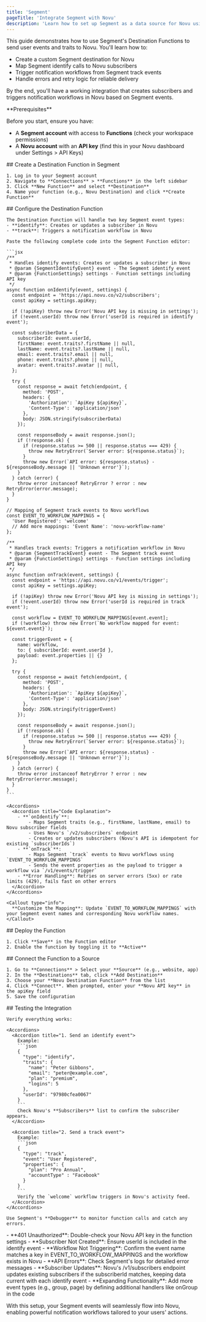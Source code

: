 ```yaml
---
title: 'Segment'
pageTitle: 'Integrate Segment with Novu'
description: 'Learn how to set up Segment as a data source for Novu using Destination Functions. Send user events from Segment to trigger notifications in Novu.'
---
```



This guide demonstrates how to use Segment's Destination Functions to send user events and traits to Novu. You'll learn how to:
- Create a custom Segment destination for Novu
- Map Segment identify calls to Novu subscribers
- Trigger notification workflows from Segment track events
- Handle errors and retry logic for reliable delivery

By the end, you'll have a working integration that creates subscribers and triggers notification workflows in Novu based on Segment events.

<Callout type="info">
  **Prerequisites**

  Before you start, ensure you have:
  - A **Segment account** with access to **Functions** (check your workspace permissions)
  - A **Novu account** with an **API key** (find this in your Novu dashboard under Settings > API Keys)
</Callout>

<Steps>
  <Step>
    ## Create a Destination Function in Segment

    1. Log in to your Segment account
    2. Navigate to **Connections** > **Functions** in the left sidebar
    3. Click **New Function** and select **Destination**
    4. Name your function (e.g., Novu Destination) and click **Create Function**
  </Step>

  <Step>
    ## Configure the Destination Function

    The Destination Function will handle two key Segment event types:
    - **identify**: Creates or updates a subscriber in Novu
    - **track**: Triggers a notification workflow in Novu

    Paste the following complete code into the Segment Function editor:

    ```jsx
    /**
     * Handles identify events: Creates or updates a subscriber in Novu
     * @param {SegmentIdentifyEvent} event - The Segment identify event
     * @param {FunctionSettings} settings - Function settings including API key
     */
    async function onIdentify(event, settings) {
      const endpoint = 'https://api.novu.co/v2/subscribers';
      const apiKey = settings.apiKey;

      if (!apiKey) throw new Error('Novu API key is missing in settings');
      if (!event.userId) throw new Error('userId is required in identify event');

      const subscriberData = {
        subscriberId: event.userId,
        firstName: event.traits?.firstName || null,
        lastName: event.traits?.lastName || null,
        email: event.traits?.email || null,
        phone: event.traits?.phone || null,
        avatar: event.traits?.avatar || null,
      };

      try {
        const response = await fetch(endpoint, {
          method: 'POST',
          headers: {
            'Authorization': `ApiKey ${apiKey}`,
            'Content-Type': 'application/json'
          },
          body: JSON.stringify(subscriberData)
        });

        const responseBody = await response.json();
        if (!response.ok) {
          if (response.status >= 500 || response.status === 429) {
            throw new RetryError(`Server error: ${response.status}`);
          }
          throw new Error(`API error: ${response.status} - ${responseBody.message || 'Unknown error'}`);
        }
      } catch (error) {
        throw error instanceof RetryError ? error : new RetryError(error.message);
      }
    }

    // Mapping of Segment track events to Novu workflows
    const EVENT_TO_WORKFLOW_MAPPINGS = {
      'User Registered': 'welcome'
      // Add more mappings: 'Event Name': 'novu-workflow-name'
    };

    /**
     * Handles track events: Triggers a notification workflow in Novu
     * @param {SegmentTrackEvent} event - The Segment track event
     * @param {FunctionSettings} settings - Function settings including API key
     */
    async function onTrack(event, settings) {
      const endpoint = 'https://api.novu.co/v1/events/trigger';
      const apiKey = settings.apiKey;

      if (!apiKey) throw new Error('Novu API key is missing in settings');
      if (!event.userId) throw new Error('userId is required in track event');

      const workflow = EVENT_TO_WORKFLOW_MAPPINGS[event.event];
      if (!workflow) throw new Error(`No workflow mapped for event: ${event.event}`);

      const triggerEvent = {
        name: workflow,
        to: { subscriberId: event.userId },
        payload: event.properties || {}
      };

      try {
        const response = await fetch(endpoint, {
          method: 'POST',
          headers: {
            'Authorization': `ApiKey ${apiKey}`,
            'Content-Type': 'application/json'
          },
          body: JSON.stringify(triggerEvent)
        });

        const responseBody = await response.json();
        if (!response.ok) {
          if (response.status >= 500 || response.status === 429) {
            throw new RetryError(`Server error: ${response.status}`);
          }
          throw new Error(`API error: ${response.status} - ${responseBody.message || 'Unknown error'}`);
        }
      } catch (error) {
        throw error instanceof RetryError ? error : new RetryError(error.message);
      }
    }
    ```

    <Accordions>
      <Accordion title="Code Explanation">
        - **`onIdentify`**:
            - Maps Segment traits (e.g., firstName, lastName, email) to Novu subscriber fields
            - Uses Novu's `/v2/subscribers` endpoint
            - Creates or updates subscribers (Novu's API is idempotent for existing `subscriberIds`)
        - **`onTrack`**:
            - Maps Segment `track` events to Novu workflows using `EVENT_TO_WORKFLOW_MAPPINGS`
            - Sends the event properties as the payload to trigger a workflow via `/v1/events/trigger`
        - **Error Handling**: Retries on server errors (5xx) or rate limits (429), fails fast on other errors
      </Accordion>
    </Accordions>

    <Callout type="info">
      **Customize the Mapping**: Update `EVENT_TO_WORKFLOW_MAPPINGS` with your Segment event names and corresponding Novu workflow names.
    </Callout>
  </Step>

  <Step>
    ## Deploy the Function

    1. Click **Save** in the Function editor
    2. Enable the function by toggling it to **Active**
  </Step>

  <Step>
    ## Connect the Function to a Source

    1. Go to **Connections** > Select your **Source** (e.g., website, app)
    2. In the **Destinations** tab, click **Add Destination**
    3. Choose your **Novu Destination Function** from the list
    4. Click **Connect**. When prompted, enter your **Novu API key** in the apiKey field
    5. Save the configuration
  </Step>

  <Step>
    ## Testing the Integration

    Verify everything works:

    <Accordions>
      <Accordion title="1. Send an identify event">
        Example:
        ```json
        {
          "type": "identify",
          "traits": {
            "name": "Peter Gibbons",
            "email": "peter@example.com",
            "plan": "premium",
            "logins": 5
          },
          "userId": "97980cfea0067"
        }
        ```
        Check Novu's **Subscribers** list to confirm the subscriber appears.
      </Accordion>

      <Accordion title="2. Send a track event">
        Example:
        ```json
        {
          "type": "track",
          "event": "User Registered",
          "properties": {
            "plan": "Pro Annual",
            "accountType" : "Facebook"
          }
        }
        ```
        Verify the `welcome` workflow triggers in Novu's activity feed.
      </Accordion>
    </Accordions>

    Use Segment's **Debugger** to monitor function calls and catch any errors.
  </Step>
</Steps>

<Accordions>
  <Accordion title="Troubleshooting">
    - **401 Unauthorized**: Double-check your Novu API key in the function settings
    - **Subscriber Not Created**: Ensure userId is included in the identify event
    - **Workflow Not Triggering**: Confirm the event name matches a key in EVENT_TO_WORKFLOW_MAPPINGS and the workflow exists in Novu
    - **API Errors**: Check Segment's logs for detailed error messages
  </Accordion>

  <Accordion title="Additional Notes">
    - **Subscriber Updates**: Novu's /v1/subscribers endpoint updates existing subscribers if the subscriberId matches, keeping data current with each identify event
    - **Expanding Functionality**: Add more event types (e.g., group, page) by defining additional handlers like onGroup in the code
  </Accordion>
</Accordions>

With this setup, your Segment events will seamlessly flow into Novu, enabling powerful notification workflows tailored to your users' actions.
